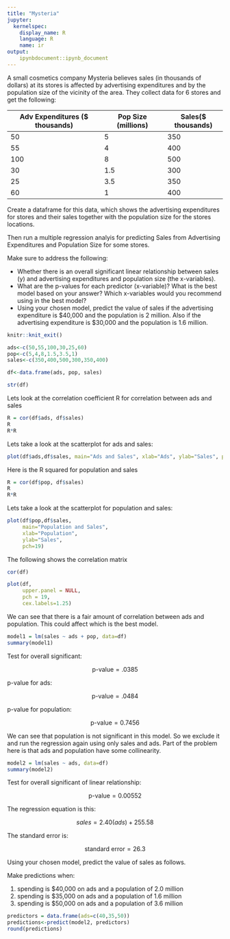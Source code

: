 ```yaml
---
title: "Mysteria"
jupyter:
  kernelspec:
    display_name: R
    language: R
    name: ir
output:
    ipynbdocument::ipynb_document
---
```


A small cosmetics company Mysteria believes sales (in thousands of dollars) at its stores is affected by advertising expenditures and by the population size of the vicinity of the area. They collect data for 6 stores and get the following:

| Adv Expenditures ($ thousands) | Pop Size  (millions) | Sales($ thousands) |
|--------------------------------|----------------------|--------------------|
| 50 | 5 | 350 |
| 55 | 4 | 400 |
| 100 | 8 | 500 |
| 30 | 1.5 | 300 |
| 25 | 3.5 | 350 |
| 60 | 1 | 400 |

Create a dataframe for this data, which shows the advertising expenditures for stores and their sales together with the population size for the stores locations.

Then run a multiple regression analyis for predicting Sales from Advertising Expenditures and Population Size for some stores. 

Make sure to address the following:

* Whether there is an overall significant linear relationship between sales (y) and advertising expenditures and population size (the x-variables).
*  What are the p-values for each predictor (x-variable)? What is the best model based on your answer? Which x-variables would you recommend using in the best model?
* Using your chosen model, predict the value of sales if the advertising expenditure is \$40,000 and the population is 2 million. Also if the advertising expenditure is \$30,000 and the population is 1.6 million.     

```r
knitr::knit_exit()
```

```r
ads<-c(50,55,100,30,25,60)
pop<-c(5,4,8,1.5,3.5,1)
sales<-c(350,400,500,300,350,400)

df<-data.frame(ads, pop, sales)
```

```r
str(df)
```

Lets look at the correlation coefficient R for correlation between ads and sales 

```r
R = cor(df$ads, df$sales)
R
R*R
```

Lets take a look at the scatterplot for ads and sales:

```r
plot(df$ads,df$sales, main="Ads and Sales", xlab="Ads", ylab="Sales", pch=19)
```

Here is the R squared for population  and sales

```r
R = cor(df$pop, df$sales)
R
R*R
```

Lets take a look at the scatterplot for population and sales:

```r
plot(df$pop,df$sales, 
     main="Population and Sales", 
     xlab="Population", 
     ylab="Sales", 
     pch=19)
```

The following shows the correlation matrix

```r
cor(df)
```

```r
plot(df, 
     upper.panel = NULL, 
     pch = 19, 
     cex.labels=1.25)
```

We can see that there is a fair amount of correlation between ads and population. This could affect which is the best model. 

```r
model1 = lm(sales ~ ads + pop, data=df)
summary(model1)
```
Test for overall significant:

$$ \text{p-value} = .0385 $$

p-value for ads:

$$ \text{p-value} = .0484 $$

p-value for population:

$$ \text{p-value} = 0.7456 $$

We can see that population is not significant in this model. So we exclude it and run the regression again using only sales and ads. Part of the problem here is that ads and population have some collinearity.

```r
model2 = lm(sales ~ ads, data=df)
summary(model2)
```
Test for overall significant of linear relationship:

$$ \text{p-value} = 0.00552 $$

The regression equation is this:

$$ sales =2.40(ads) + 255.58 $$   

    
The standard error is:

$$ \text{standard error} = 26.3  $$ 

Using your chosen model, predict the value of sales as follows.  

Make predictions when: 

1.   spending is \$40,000 on ads and a population of 2.0 million 
2.   spending is \$35,000 on ads and a population of 1.6 million 
2.   spending is \$50,000 on ads and a population of 3.6 million 

```r
predictors = data.frame(ads=c(40,35,50))
predictions<-predict(model2, predictors)
round(predictions)
```

